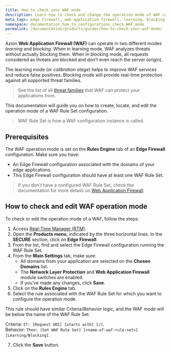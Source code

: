 ```yaml
---
title: How to check your WAF mode
description: Learn how to check and change the operation mode of WAF configurations.
meta_tags: edge firewall, web application firewall, learning, blocking, operation modes
namespace: documentation_how_to_configurations_check_WAF_mode
permalink: /documentation/products/guides/how-to-check-your-waf-mode/
---
```


Azion **Web Application Firewall (WAF)** can operate in two different modes *learning* and *blocking*. When in learning mode, WAF analyzes threats without actually blocking them. When in blocking mode, all requests considered as threats are blocked and don't even reach the server (origin).

The learning mode (or *calibration stage*) helps to improve WAF services and reduce false positives. Blocking mode will provide real-time protection against all supported threat families.

> See the list of all [threat families](en/documentation/products/edge-firewall/web-application-firewall/) that WAF can protect your applications from.

This documentation will guide you on how to create, locate, and edit the operation mode of a WAF Rule Set configuration.

> WAF Rule Set is how a WAF configuration instance is called.

## Prerequisites

The WAF operation mode is set on the **Rules Engine** tab of an **Edge Firewall** configuration. Make sure you have:

- An Edge Firewall configuration associated with the domains of your edge applications.
- This Edge Firewall configuration should have at least one WAF Rule Set. 

> If you don’t have a configured WAF Rule Set, check the documentation for more details on [Web Application Firewall](en/documentation/products/edge-firewall/web-application-firewall/).

## How to check and edit WAF operation mode

To check or edit the operation mode of a WAF, follow the steps:

1. Access [Real-Time Manager (RTM)](https://manager.azion.com/).
2. Open the **Products menu**, indicated by the three horizontal lines. In the **SECURE** section, click on **Edge Firewall**.
3. From the list, find and select the Edge Firewall configuration running the WAF Rule Set.
4. From the **Main Settings** tab, make sure:
   - All domains from your application are selected on the **Chosen Domains** list.
   - The **Network Layer Protection** and **Web Application Firewall** module switches are enabled.
   - If you've made any changes, click **Save**.
5. Click on the **Rules Engine** tab.
6. Select the rule associated with the WAF Rule Set for which you want to configure the operation mode.

This rule should have similar Criteria/Behavior logic, and the WAF mode will be below the name of the WAF Rule Set:

Criteria: `If: [Request URI] [starts with] [/]`. <br />
Behavior: `Then: [Set WAF Rule Set] [<name-of-waf-rule-set>] [Learning/Blocking]`.

7. Click the **Save** button.